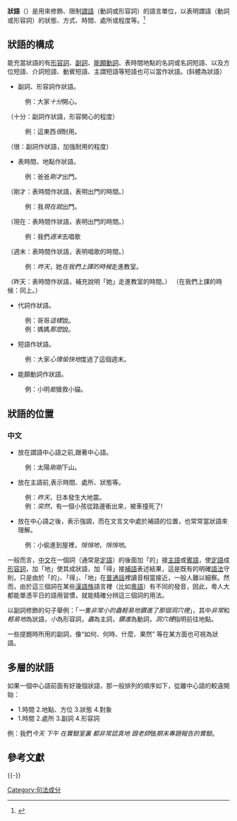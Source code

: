 {{About|汉语语法|壮族语言|壮语}}

'''狀語'''（{{lang-en|Adverbial}}）是用來修飾、限制[[謂語|謂語]]（動詞或形容詞）的語言單位，以表明謂語（動詞或形容詞）的狀態、方式、時間、處所或程度等。<ref>{{cite web |author1=林惠文 |title=狀語位置雖多變 表達功能可識別 |url=https://resources.cie.hkbu.edu.hk/chiview/2019/10/11/狀語位置雖多變-表達功能可識別/ |website=香港浸會大學 |accessdate=2019-10-11}}</ref>

== 狀語的構成 == 
能充當狀語的有[[形容詞|形容詞]]、[[副詞|副詞]]、[[能願動詞|能願動詞]]、表時間地點的名詞或名詞短語、以及方位短語、介詞短語、動賓短語、主謂短語等短語也可以當作狀語。(斜體為狀語）

*副詞、形容詞作狀語。
:例：大家''十分''開心。
（十分：副詞作狀語，形容開心的程度）
:例：這東西''很''耐用。
（很：副詞作狀語，加強耐用的程度）

*表時間、地點作狀語。
:例：爸爸''剛才''出門。
（剛才：表時間作狀語，表明出門的時間。）
:例：我''現在就''出門。
（現在：表時間作狀語，表明出門的時間。）
:例：我們''週末''去唱歌
（週末：表時間作狀語，表明唱歌的時間。）
:例：''昨天''，她''在我們上課的時候''走進教室。
（昨天：表時間作狀語，補充說明「她」走進教室的時間。）
（在我們上課的時候：同上。）
*代詞作狀語。
:例：哥哥''這樣''說。
:例：媽媽''那麼''說。

*短語作狀語。
:例：大家''心情愉快地''度過了這個週末。

* 能願動詞作狀語。
:例：小明''能''搶救小貓。

== 狀語的位置 ==

===中文===
*放在謂語中心語之前,跟著中心語。
:例：太陽''剛剛''下山。

*放在主語前,表示時間、處所、狀態等。
:例：''昨天''，日本發生大地震。
:例：''突然''，有一個小孩從路邊衝出來，被車撞死了!

*放在中心語之後，表示強調，而在文言文中處於補語的位置，也常常當狀語來理解。
:例：小偷進到屋裡，''悄悄地''，''悄悄地''。

一般而言，[[中文|中文]]在一個詞（通常是[[定語|定語]]）的後面加「的」接[[主語|主語]]或[[賓語|賓語]]，使[[定語|定語]]成[[形容詞|形容詞]]，加「地」使其成狀語，加「得」接[[補語|補語]]表述結果，這是既有的明確[[語法|語法]]守則，只是由於「的」、「得」、「地」在[[普通話|普通話]]裡讀音相當接近，一般人難以細察。然而，由於這三個詞在某些[[漢語族|漢語族]]語言裡（比如[[粵語|粵語]]）有不同的發音，因此，粵人大都能單憑平日的語用習慣，就能精確分辨這三個詞的用法。

以副詞修飾的句子舉例：「''一隻非常小的蟲輕易地鑽進了那個洞穴裡 ''」，其中''非常 ''和''輕易地 ''為狀語，''小 ''為形容詞，''蟲 ''為主詞，''鑽進 ''為動詞，''洞穴裡 ''指明前往地點。

一些提題時所用的副詞，像“如何、何時、什麼、果然” 等在某方面也可視為狀語。

== 多層的狀語 ==
如果一個中心語前面有好幾個狀語，那一般排列的順序如下，從離中心語的較遠開始：
*1.時間 2.地點、方位 3.狀態 4.對象
*1.時間 2.處所 3.副詞 4.形容詞
例：我們''今天 下午 在實驗室裏 都非常認真地 跟老師''做''期末專題報告的實驗''。

== 參考文獻 ==
{{reflist}}
{{-}}
{{漢語語法概念|state=collapsed}}

[[Category:句法成分|Category:句法成分]]